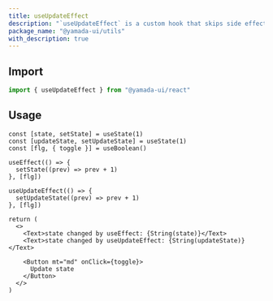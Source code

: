 ```yaml
---
title: useUpdateEffect
description: "`useUpdateEffect` is a custom hook that skips side effects on the initial render, and only runs them when the dependency array changes."
package_name: "@yamada-ui/utils"
with_description: true
---
```


## Import

```ts
import { useUpdateEffect } from "@yamada-ui/react"
```

## Usage

```tsx functional=true
const [state, setState] = useState(1)
const [updateState, setUpdateState] = useState(1)
const [flg, { toggle }] = useBoolean()

useEffect(() => {
  setState((prev) => prev + 1)
}, [flg])

useUpdateEffect(() => {
  setUpdateState((prev) => prev + 1)
}, [flg])

return (
  <>
    <Text>state changed by useEffect: {String(state)}</Text>
    <Text>state changed by useUpdateEffect: {String(updateState)}</Text>

    <Button mt="md" onClick={toggle}>
      Update state
    </Button>
  </>
)
```
